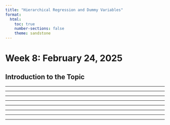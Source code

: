 ---
title: "Hierarchical Regression and Dummy Variables"
format:
  html:
    toc: true
    number-sections: false
    theme: sandstone
---

# Week 8: February 24, 2025

## Introduction to the Topic


---

---


---


---

---


---

---


---

